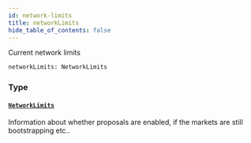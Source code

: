 ```yaml
---
id: network-limits
title: networkLimits
hide_table_of_contents: false
---
```



Current network limits

```graphql
networkLimits: NetworkLimits
```


### Type

#### [`NetworkLimits`](/docs/testnet/graphql/objects/network-limits)

Information about whether proposals are enabled, if the markets are still bootstrapping etc..





